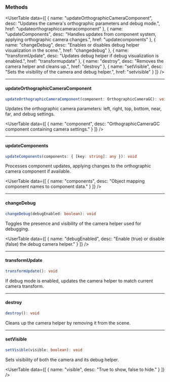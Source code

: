 
<SpecialHeader  
 title="OrthographicCamera"  
 extendsClass="THREE.OrthographicCamera"  
 extendsClassLink="https://threejs.org/docs/#api/en/cameras/OrthographicCamera"  
 implementsClass="StudioObject3D"  
 implementsClassLink="/studio-docs/3d/objects/studio-object-3d"  
 usesComponent="OrthographicCameraGC"  
 usesComponentLink="/studio-docs/3d/components/orthographic-camera-gc"  
/>

### Methods

<UserTable data={[
  { name: "updateOrthographicCameraComponent", desc: "Updates the camera's orthographic parameters and debug mode.", href: "updateorthographiccameracomponent" },
  { name: "updateComponents", desc: "Handles updates from component system, applying orthographic camera changes.", href: "updatecomponents" },
  { name: "changeDebug", desc: "Enables or disables debug helper visualization in the scene.", href: "changedebug" },
  { name: "transformUpdate", desc: "Updates debug helper if debug visualization is enabled.", href: "transformupdate" },
  { name: "destroy", desc: "Removes the camera helper and cleans up.", href: "destroy" },
  { name: "setVisible", desc: "Sets the visibility of the camera and debug helper.", href: "setvisible" }
]} />

---

#### updateOrthographicCameraComponent

```ts
updateOrthographicCameraComponent(component: OrthographicCameraGC): void
```

Updates the orthographic camera parameters: left, right, top, bottom, near, far, and debug settings.

<InnerHeader title="Parameters" />

<UserTable data={[
  { name: "component", desc: "OrthographicCameraGC component containing camera settings." }
]} />

---

#### updateComponents

```ts
updateComponents(components: { [key: string]: any }): void
```

Processes component updates, applying changes to the orthographic camera component if available.

<InnerHeader title="Parameters" />

<UserTable data={[
  { name: "components", desc: "Object mapping component names to component data." }
]} />

---

#### changeDebug

```ts
changeDebug(debugEnabled: boolean): void
```

Toggles the presence and visibility of the camera helper used for debugging.

<InnerHeader title="Parameters" />

<UserTable data={[
  { name: "debugEnabled", desc: "Enable (true) or disable (false) the debug camera helper." }
]} />

---

#### transformUpdate

```ts
transformUpdate(): void
```

If debug mode is enabled, updates the camera helper to match current camera transform.

---

#### destroy

```ts
destroy(): void
```

Cleans up the camera helper by removing it from the scene.

---

#### setVisible

```ts
setVisible(visible: boolean): void
```

Sets visibility of both the camera and its debug helper.

<InnerHeader title="Parameters" />

<UserTable data={[
  { name: "visible", desc: "True to show, false to hide." }
]} />
